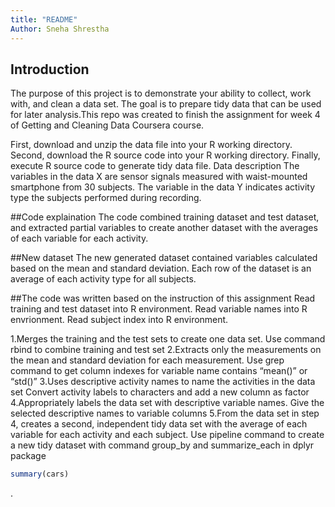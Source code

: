 ```yaml
---
title: "README"
Author: Sneha Shrestha
---
```



## Introduction
The purpose of this project is to demonstrate your ability to collect, work with, and clean a data set. The goal is to prepare tidy data that can be used for later analysis.This repo was created to finish the assignment for week 4 of Getting and Cleaning Data Coursera course.


First, download and unzip the data file into your R working directory.
Second, download the R source code into your R working directory.
Finally, execute R source code to generate tidy data file.
Data description
The variables in the data X are sensor signals measured with waist-mounted smartphone from 30 subjects. The variable in the data Y indicates activity type the subjects performed during recording.

##Code explaination
The code combined training dataset and test dataset, and extracted partial variables to create another dataset with the averages of each variable for each activity.

##New dataset
The new generated dataset contained variables calculated based on the mean and standard deviation. Each row of the dataset is an average of each activity type for all subjects.

##The code was written based on the instruction of this assignment
Read training and test dataset into R environment. Read variable names into R envrionment. Read subject index into R environment.

1.Merges the training and the test sets to create one data set. Use command rbind to combine training and test set
2.Extracts only the measurements on the mean and standard deviation for each measurement. Use grep command to get column indexes for variable name contains "mean()" or "std()"
3.Uses descriptive activity names to name the activities in the data set Convert activity labels to characters and add a new column as factor
4.Appropriately labels the data set with descriptive variable names. Give the selected descriptive names to variable columns
5.From the data set in step 4, creates a second, independent tidy data set with the average of each variable for each activity and each subject. Use pipeline command to create a new tidy dataset with command group_by and summarize_each in dplyr package



```r
summary(cars)
```

.
